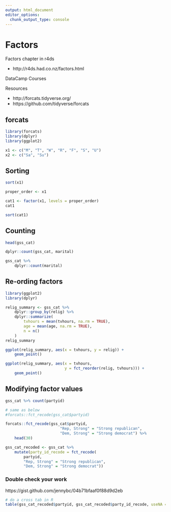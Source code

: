 ```yaml
---
output: html_document
editor_options: 
  chunk_output_type: console
---
```

# Factors

Factors chapter in r4ds

- http://r4ds.had.co.nz/factors.html


DataCamp Courses

Resources

- http://forcats.tidyverse.org/
- https://github.com/tidyverse/forcats

## forcats

```r
library(forcats)
library(dplyr)
library(ggplot2)
```

```r
x1 <- c("M", "T", "W", "R", "F", "S", "U")
x2 <- c("Sa", "Su")
```

## Sorting

```r
sort(x1)
```

```r
proper_order <- x1
```

```r
cat1 <- factor(x1, levels = proper_order)
cat1
```

```r
sort(cat1)
```


## Counting

```r
head(gss_cat)
```

```r
dplyr::count(gss_cat, marital)
```

```r
gss_cat %>%
    dplyr::count(marital)
```

## Re-ording factors

```r
library(ggplot2)
library(dplyr)

relig_summary <- gss_cat %>%
    dplyr::group_by(relig) %>%
    dplyr::summarize(
        tvhours = mean(tvhours, na.rm = TRUE),
        age = mean(age, na.rm = TRUE),
        n = n()
    )
relig_summary
```

```r
ggplot(relig_summary, aes(x = tvhours, y = relig)) +
    geom_point()
```

```r
ggplot(relig_summary, aes(x = tvhours,
                          y = fct_reorder(relig, tvhours))) +
    geom_point()
```

## Modifying factor values

```r
gss_cat %>% count(partyid)
```

```r
# same as below
#forcats::fct_recode(gss_cat$partyid)
```


```r
forcats::fct_recode(gss_cat$partyid,
                        "Rep, Strong" = "Strong republican",
                        "Dem, Strong" = "Strong democrat") %>%
    head(30)
```

```r
gss_cat_recoded <- gss_cat %>%
    mutate(party_id_recode = fct_recode(
        partyid,
        "Rep, Strong" = "Strong republican",
        "Dem, Strong" = "Strong democrat"))
```

### Double check your work

https://gist.github.com/jennybc/04b71bfaaf0f88d9d2eb

```r
# do a cross tab in R
table(gss_cat_recoded$partyid, gss_cat_recoded$party_id_recode, useNA = 'always')
```

